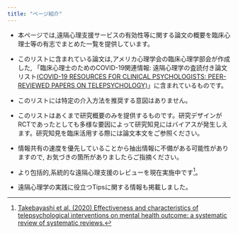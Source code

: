 ```yaml
---
title: "ページ紹介"
---
```

  
  
  
      
- 本ページでは,遠隔心理支援サービスの有効性等に関する論文の概要を臨床心理士等の有志でまとめた一覧を提供しています。

- このリストに含まれている論文は,アメリカ心理学会の臨床心理学部会が作成した, 「臨床心理士のためのCOVID-19関連情報: 遠隔心理学の査読付き論文リスト[(COVID-19 RESOURCES FOR CLINICAL PSYCHOLOGISTS: PEER-REVIEWED PAPERS ON TELEPSYCHOLOGY)](https://www.div12.org/telepsychology-resources/)」に含まれているものです。

- このリストには特定の介入方法を推奨する意図はありません。
- このリストはあくまで研究概要のみを提供するものです。研究デザインがRCTであったとしても多様な要因によって研究知見にはバイアスが発生しえます。研究知見を臨床活用する際には論文本文をご参照ください。

- 情報共有の速度を優先していることから抽出情報に不備がある可能性がありますので, お気づきの箇所がありましたらご指摘ください。

- より包括的,系統的な遠隔心理支援のレビューを現在実施中です[^1]。

- 遠隔心理学の実践に役立つTipsに関する情報も掲載しました。


[^1]:[Takebayashi et al. (2020) Effectiveness and characteristics of telepsychological interventions on mental health outcome: a systematic review of systematic reviews.](https://osf.io/3eztp/)




